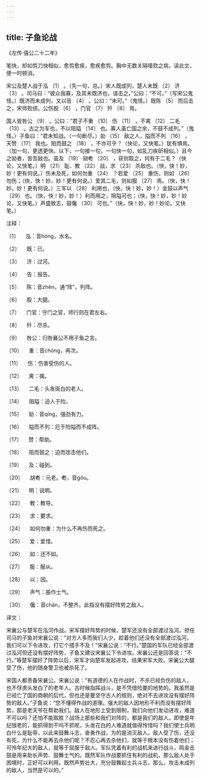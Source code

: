 ```yaml
---
---
---
```

title: 子鱼论战
---




《左传·僖公二十二年》





笔快，却如剪刀快相似，愈剪愈疾，愈疾愈剪。胸中无数关隔噎欬之病，读此文，便一时顿消。





宋公及楚人战于泓 〔1〕 。（先一句，总。）宋人既成列，楚人未既 〔2〕 济 〔3〕 。司马曰：“彼众我寡，及其未既济也，请击之。”公曰：“不可。”（写宋公鬼怪。）既济而未成列，又以告 〔4〕 。公曰：“未可。”（鬼怪。）既陈 〔5〕 而后击之，宋师败绩。公伤股 〔6〕 ，门官 〔7〕 歼 〔8〕 焉。

国人皆咎公 〔9〕 。公曰：“君子不重 〔10〕 伤 〔11〕 ，不禽 〔12〕 二毛 〔13〕 。古之为军也，不以阻隘 〔14〕 也。寡人虽亡国之余，不鼓不成列。”（鬼怪。）子鱼曰：“君未知战。（一句断尽。）勍 〔15〕 敌之人，隘而不列 〔16〕 ，天赞 〔17〕 我也。阻而鼓之 〔18〕 ，不亦可乎？（快论，又快笔。）犹有惧焉。（加一句，更透更快。以下，一句接一句，一句快一句，如乱刀疾斫相似。）且今之勍者，皆吾敌也。虽及 〔19〕 胡耇 〔20〕 ，获则取之，何有于二毛？（快论，又快笔。）明 〔21〕 耻、教 〔22〕 战，求 〔23〕 杀敌也。（快，快！妙，妙！更有何说。）伤未及死，如何勿重 〔24〕 ？若爱 〔25〕 重伤，则如 〔26〕 勿伤；（快，快！妙，妙！更有何说。）爱其二毛，则如服 〔27〕 焉。（快，快！妙，妙！更有何说。）三军以 〔28〕 利用也，（快，快！妙，妙！）金鼓以声气 〔29〕 也。（快，快！妙，妙！）利而用之，阻隘可也；（快，快！妙，妙！妙论，又快笔。）声盛致志，鼓儳 〔30〕 可也。”（快，快！妙，妙！妙论。又快笔。）

注释：

〔1〕 　泓：音hóng，水名。

〔2〕 　既：已。

〔3〕 　济：过河。

〔4〕 　告：报告。

〔5〕 　陈：音zhèn，通“阵”，列阵。

〔6〕 　股：大腿。

〔7〕 　门官：守门之官，师行则在君左右。

〔8〕 　歼：尽杀。

〔9〕 　咎公：归咎襄公不用子鱼之言。

〔10〕 　重：音chóng，再次。

〔11〕 　伤：伤害受伤的人。

〔12〕 　禽：擒。

〔13〕 　二毛：头发斑白的老人。

〔14〕 　阻隘：迫人于险。

〔15〕 　勍：音qíng，强劲有力。

〔16〕 　隘而不列：厄于险隘而不成阵。

〔17〕 　赞：帮助。

〔18〕 　阻而鼓之：迫而攻击他们。

〔19〕 　及：碰到。

〔20〕 　胡耇：元老。耇，音gǒu。

〔21〕 　明：说明。

〔22〕 　教：教导。

〔23〕 　求：要求。

〔24〕 　如何勿重：为什么不再伤而死之。

〔25〕 　爱：爱惜。

〔26〕 　如：还不如。

〔27〕 　服：服从。

〔28〕 　以：因。

〔29〕 　声气：振作士气。

〔30〕 　儳：音chán，不整齐。此指没有摆好阵势之敌人。

译文：

宋襄公与楚军在泓河作战。宋军摆好阵势的时候，楚军还没有全部渡过泓河。担任司马的子鱼对宋襄公说：“对方人多而我们人少，趁着他们还没有全部渡过泓河，我们可以下令进攻，打它个措手不及！”宋襄公说：“不行。”楚国的军队已经全部渡过泓河但还没有摆好阵势，子鱼又建议宋襄公下令进攻。宋襄公还是回答说：“不行。”等楚军摆好了阵势以后，宋军才向楚军发起进攻，结果宋军大败。宋襄公大腿受了伤，他的随身警卫也被杀死了。

宋国人都责备宋襄公。宋襄公说：“有道德的人在作战时，不杀已经负伤的敌人，也不俘虏头发白了的老年人。古时候指挥战斗，是不凭借险要的地势的。我虽然是已经亡了国的商朝的后代，但也还是要坚守古人的规则，绝对不去进攻没有摆好阵势的敌人。”子鱼说：“您不懂得作战的道理。强大的敌人因地形不利而没有摆好阵势，那是老天爷在帮助我们。敌人在地形上受到限制，我们向他们发动进攻，难道不可以吗？还怕不能取胜？战场上那些和我们对阵的，都是我们的敌人。即使是年纪很老的，能抓得到干吗不抓呢，头发花白的人难道就值得怜惜吗？我们使士兵明白什么是耻辱，以此来鼓舞斗志，奋勇作战，为的是消灭敌人。敌人受了伤，还没有死，为什么不能再去杀他们呢？不忍心再去杀他们，就等于根本没有伤着他们；可怜年纪大的敌人，就等于屈服于敌人。军队凭着有利的战机来进行战斗，鸣金击鼓是用来助长声势、鼓舞士气的。既然军队作战要抓住有利的战机，那么敌人处于困境时，正好可以利用。既然声势壮大，充分鼓舞起士兵斗志，那么，攻击未成列的敌人，当然是可以的。”